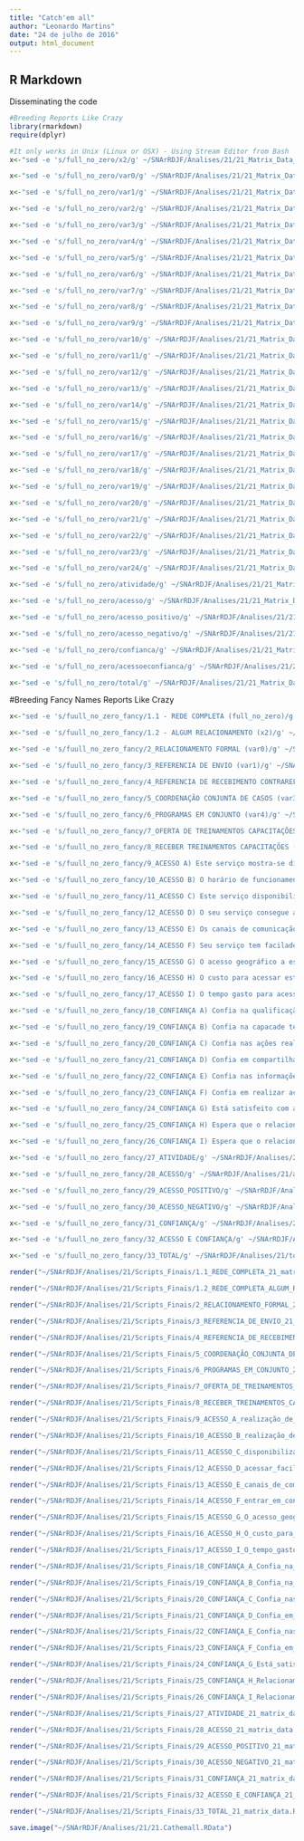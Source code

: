 ```yaml
---
title: "Catch'em all"
author: "Leonardo Martins"
date: "24 de julho de 2016"
output: html_document
---
```


## R Markdown
Disseminating the code
```r
#Breeding Reports Like Crazy
library(rmarkdown)
require(dplyr)
```

```r
#It only works in Unix (Linux or OSX) - Using Stream Editor from Bash
x<-"sed -e 's/full_no_zero/x2/g' ~/SNArRDJF/Analises/21/21_Matrix_Data_21_Matrix_Data.Rmd > ~/SNArRDJF/Analises/21/x2_21_matrix_data.Rmd" %>% system()

x<-"sed -e 's/full_no_zero/var0/g' ~/SNArRDJF/Analises/21/21_Matrix_Data_21_Matrix_Data.Rmd > ~/SNArRDJF/Analises/21/var0_21_matrix_data.Rmd" %>% system()

x<-"sed -e 's/full_no_zero/var1/g' ~/SNArRDJF/Analises/21/21_Matrix_Data_21_Matrix_Data.Rmd > ~/SNArRDJF/Analises/21/var1_21_matrix_data.Rmd" %>% system()

x<-"sed -e 's/full_no_zero/var2/g' ~/SNArRDJF/Analises/21/21_Matrix_Data_21_Matrix_Data.Rmd > ~/SNArRDJF/Analises/21/var2_21_matrix_data.Rmd" %>% system()

x<-"sed -e 's/full_no_zero/var3/g' ~/SNArRDJF/Analises/21/21_Matrix_Data_21_Matrix_Data.Rmd > ~/SNArRDJF/Analises/21/var3_21_matrix_data.Rmd" %>% system()

x<-"sed -e 's/full_no_zero/var4/g' ~/SNArRDJF/Analises/21/21_Matrix_Data_21_Matrix_Data.Rmd > ~/SNArRDJF/Analises/21/var4_21_matrix_data.Rmd" %>% system()

x<-"sed -e 's/full_no_zero/var5/g' ~/SNArRDJF/Analises/21/21_Matrix_Data_21_Matrix_Data.Rmd > ~/SNArRDJF/Analises/21/var5_21_matrix_data.Rmd" %>% system()

x<-"sed -e 's/full_no_zero/var6/g' ~/SNArRDJF/Analises/21/21_Matrix_Data_21_Matrix_Data.Rmd > ~/SNArRDJF/Analises/21/var6_21_matrix_data.Rmd" %>% system()

x<-"sed -e 's/full_no_zero/var7/g' ~/SNArRDJF/Analises/21/21_Matrix_Data_21_Matrix_Data.Rmd > ~/SNArRDJF/Analises/21/var7_21_matrix_data.Rmd" %>% system()

x<-"sed -e 's/full_no_zero/var8/g' ~/SNArRDJF/Analises/21/21_Matrix_Data_21_Matrix_Data.Rmd > ~/SNArRDJF/Analises/21/var8_21_matrix_data.Rmd" %>% system()

x<-"sed -e 's/full_no_zero/var9/g' ~/SNArRDJF/Analises/21/21_Matrix_Data_21_Matrix_Data.Rmd > ~/SNArRDJF/Analises/21/var9_21_matrix_data.Rmd" %>% system()

x<-"sed -e 's/full_no_zero/var10/g' ~/SNArRDJF/Analises/21/21_Matrix_Data_21_Matrix_Data.Rmd > ~/SNArRDJF/Analises/21/var10_21_matrix_data.Rmd" %>% system()

x<-"sed -e 's/full_no_zero/var11/g' ~/SNArRDJF/Analises/21/21_Matrix_Data_21_Matrix_Data.Rmd > ~/SNArRDJF/Analises/21/var11_21_matrix_data.Rmd" %>% system()

x<-"sed -e 's/full_no_zero/var12/g' ~/SNArRDJF/Analises/21/21_Matrix_Data_21_Matrix_Data.Rmd > ~/SNArRDJF/Analises/21/var12_21_matrix_data.Rmd" %>% system()

x<-"sed -e 's/full_no_zero/var13/g' ~/SNArRDJF/Analises/21/21_Matrix_Data_21_Matrix_Data.Rmd > ~/SNArRDJF/Analises/21/var13_21_matrix_data.Rmd" %>% system()

x<-"sed -e 's/full_no_zero/var14/g' ~/SNArRDJF/Analises/21/21_Matrix_Data_21_Matrix_Data.Rmd > ~/SNArRDJF/Analises/21/var14_21_matrix_data.Rmd" %>% system()

x<-"sed -e 's/full_no_zero/var15/g' ~/SNArRDJF/Analises/21/21_Matrix_Data_21_Matrix_Data.Rmd > ~/SNArRDJF/Analises/21/var15_21_matrix_data.Rmd" %>% system()

x<-"sed -e 's/full_no_zero/var16/g' ~/SNArRDJF/Analises/21/21_Matrix_Data_21_Matrix_Data.Rmd > ~/SNArRDJF/Analises/21/var16_21_matrix_data.Rmd" %>% system()

x<-"sed -e 's/full_no_zero/var17/g' ~/SNArRDJF/Analises/21/21_Matrix_Data_21_Matrix_Data.Rmd > ~/SNArRDJF/Analises/21/var17_21_matrix_data.Rmd" %>% system()

x<-"sed -e 's/full_no_zero/var18/g' ~/SNArRDJF/Analises/21/21_Matrix_Data_21_Matrix_Data.Rmd > ~/SNArRDJF/Analises/21/var18_21_matrix_data.Rmd" %>% system()

x<-"sed -e 's/full_no_zero/var19/g' ~/SNArRDJF/Analises/21/21_Matrix_Data_21_Matrix_Data.Rmd > ~/SNArRDJF/Analises/21/var19_21_matrix_data.Rmd" %>% system()

x<-"sed -e 's/full_no_zero/var20/g' ~/SNArRDJF/Analises/21/21_Matrix_Data_21_Matrix_Data.Rmd > ~/SNArRDJF/Analises/21/var20_21_matrix_data.Rmd" %>% system()

x<-"sed -e 's/full_no_zero/var21/g' ~/SNArRDJF/Analises/21/21_Matrix_Data_21_Matrix_Data.Rmd > ~/SNArRDJF/Analises/21/var21_21_matrix_data.Rmd" %>% system()

x<-"sed -e 's/full_no_zero/var22/g' ~/SNArRDJF/Analises/21/21_Matrix_Data_21_Matrix_Data.Rmd > ~/SNArRDJF/Analises/21/var22_21_matrix_data.Rmd" %>% system()

x<-"sed -e 's/full_no_zero/var23/g' ~/SNArRDJF/Analises/21/21_Matrix_Data_21_Matrix_Data.Rmd > ~/SNArRDJF/Analises/21/var23_21_matrix_data.Rmd" %>% system()

x<-"sed -e 's/full_no_zero/var24/g' ~/SNArRDJF/Analises/21/21_Matrix_Data_21_Matrix_Data.Rmd > ~/SNArRDJF/Analises/21/var24_21_matrix_data.Rmd" %>% system()

x<-"sed -e 's/full_no_zero/atividade/g' ~/SNArRDJF/Analises/21/21_Matrix_Data_21_Matrix_Data.Rmd > ~/SNArRDJF/Analises/21/atividade_21_matrix_data.Rmd" %>% system()

x<-"sed -e 's/full_no_zero/acesso/g' ~/SNArRDJF/Analises/21/21_Matrix_Data_21_Matrix_Data.Rmd > ~/SNArRDJF/Analises/21/acesso_21_matrix_data.Rmd" %>% system()

x<-"sed -e 's/full_no_zero/acesso_positivo/g' ~/SNArRDJF/Analises/21/21_Matrix_Data_21_Matrix_Data.Rmd > ~/SNArRDJF/Analises/21/acesso_positivo_21_matrix_data.Rmd" %>% system()

x<-"sed -e 's/full_no_zero/acesso_negativo/g' ~/SNArRDJF/Analises/21/21_Matrix_Data_21_Matrix_Data.Rmd > ~/SNArRDJF/Analises/21/acesso_negativo_21_matrix_data.Rmd" %>% system()

x<-"sed -e 's/full_no_zero/confianca/g' ~/SNArRDJF/Analises/21/21_Matrix_Data_21_Matrix_Data.Rmd > ~/SNArRDJF/Analises/21/confianca_21_matrix_data.Rmd" %>% system()

x<-"sed -e 's/full_no_zero/acessoeconfianca/g' ~/SNArRDJF/Analises/21/21_Matrix_Data_21_Matrix_Data.Rmd > ~/SNArRDJF/Analises/21/acessoeconfianca_21_matrix_data.Rmd" %>% system()

x<-"sed -e 's/full_no_zero/total/g' ~/SNArRDJF/Analises/21/21_Matrix_Data_21_Matrix_Data.Rmd > ~/SNArRDJF/Analises/21/total_21_matrix_data.Rmd" %>% system()
```

#Breeding Fancy Names Reports Like Crazy
```r
x<-"sed -e 's/fuull_no_zero_fancy/1.1 - REDE COMPLETA (full_no_zero)/g' ~/SNArRDJF/Analises/21/21_Matrix_Data_21_Matrix_Data.Rmd >  ~/SNArRDJF/Analises/21/Scripts_Finais/1.1_REDE_COMPLETA_21_matrix_data.Rmd" %>% system()

x<-"sed -e 's/fuull_no_zero_fancy/1.2 - ALGUM RELACIONAMENTO (x2)/g' ~/SNArRDJF/Analises/21/x2_21_matrix_data.Rmd >  ~/SNArRDJF/Analises/21/Scripts_Finais/1.2_REDE_COMPLETA_ALGUM_RELACIONAMENTO_21_matrix_data.Rmd" %>% system()

x<-"sed -e 's/fuull_no_zero_fancy/2_RELACIONAMENTO FORMAL (var0)/g' ~/SNArRDJF/Analises/21/var0_21_matrix_data.Rmd >  ~/SNArRDJF/Analises/21/Scripts_Finais/2_RELACIONAMENTO_FORMAL_21_matrix_data.Rmd" %>% system()

x<-"sed -e 's/fuull_no_zero_fancy/3_REFERENCIA DE ENVIO (var1)/g' ~/SNArRDJF/Analises/21/var1_21_matrix_data.Rmd >  ~/SNArRDJF/Analises/21/Scripts_Finais/3_REFERENCIA_DE_ENVIO_21_matrix_data.Rmd" %>% system()

x<-"sed -e 's/fuull_no_zero_fancy/4_REFERENCIA DE RECEBIMENTO CONTRAREFERENCIA (var2)/g' ~/SNArRDJF/Analises/21/var2_21_matrix_data.Rmd >  ~/SNArRDJF/Analises/21/Scripts_Finais/4_REFERENCIA_DE_RECEBIMENTO_CONTRAREFERENCIA_21_matrix_data.Rmd" %>% system()

x<-"sed -e 's/fuull_no_zero_fancy/5_COORDENAÇÃO CONJUNTA DE CASOS (var3)/g' ~/SNArRDJF/Analises/21/var3_21_matrix_data.Rmd >  ~/SNArRDJF/Analises/21/Scripts_Finais/5_COORDENAÇÃO_CONJUNTA_DE_CASOS_21_matrix_data.Rmd" %>% system()

x<-"sed -e 's/fuull_no_zero_fancy/6_PROGRAMAS EM CONJUNTO (var4)/g' ~/SNArRDJF/Analises/21/var4_21_matrix_data.Rmd >  ~/SNArRDJF/Analises/21/Scripts_Finais/6_PROGRAMAS_EM_CONJUNTO_21_matrix_data.Rmd" %>% system()

x<-"sed -e 's/fuull_no_zero_fancy/7_OFERTA DE TREINAMENTOS CAPACITAÇÕES (var5)/g' ~/SNArRDJF/Analises/21/var5_21_matrix_data.Rmd >  ~/SNArRDJF/Analises/21/Scripts_Finais/7_OFERTA_DE_TREINAMENTOS_CAPACITAÇÕES_21_matrix_data.Rmd" %>% system()

x<-"sed -e 's/fuull_no_zero_fancy/8_RECEBER TREINAMENTOS CAPACITAÇÕES (var6)/g' ~/SNArRDJF/Analises/21/var6_21_matrix_data.Rmd >  ~/SNArRDJF/Analises/21/Scripts_Finais/8_RECEBER_TREINAMENTOS_CAPACITAÇÕES_21_matrix_data.Rmd" %>% system()

x<-"sed -e 's/fuull_no_zero_fancy/9_ACESSO A) Este serviço mostra-se disponível para realização de ativades em conjunto. (var7)/g' ~/SNArRDJF/Analises/21/var7_21_matrix_data.Rmd >  ~/SNArRDJF/Analises/21/Scripts_Finais/9_ACESSO_A_realização_de_ativades_em_conjunto_21_matrix_data.Rmd" %>% system()

x<-"sed -e 's/fuull_no_zero_fancy/10_ACESSO B) O horário de funcionamento deste serviço possibilita a realização de ações em conjunto. (var8)/g' ~/SNArRDJF/Analises/21/var8_21_matrix_data.Rmd >  ~/SNArRDJF/Analises/21/Scripts_Finais/10_ACESSO_B_realização_de_ações_em_conjunto_21_matrix_data.Rmd" %>% system()

x<-"sed -e 's/fuull_no_zero_fancy/11_ACESSO C) Este serviço disponibiliza informações sobre suas ativades para o seu serviço. (var9)/g' ~/SNArRDJF/Analises/21/var9_21_matrix_data.Rmd >  ~/SNArRDJF/Analises/21/Scripts_Finais/11_ACESSO_C_disponibiliza_informações_21_matrix_data.Rmd" %>% system()

x<-"sed -e 's/fuull_no_zero_fancy/12_ACESSO D) O seu serviço consegue acessar facilmente informações deste serviço. (var10)/g' ~/SNArRDJF/Analises/21/var10_21_matrix_data.Rmd >  ~/SNArRDJF/Analises/21/Scripts_Finais/12_ACESSO_D_acessar_facilmente_informações_21_matrix_data.Rmd" %>% system()

x<-"sed -e 's/fuull_no_zero_fancy/13_ACESSO E) Os canais de comunicação com este serviço são suficientes para realização de ações em conjunto. (var11)/g' ~/SNArRDJF/Analises/21/var11_21_matrix_data.Rmd >  ~/SNArRDJF/Analises/21/Scripts_Finais/13_ACESSO_E_canais_de_comunicação_suficientes_21_matrix_data.Rmd" %>% system()

x<-"sed -e 's/fuull_no_zero_fancy/14_ACESSO F) Seu serviço tem facilade de entrar em contato com este serviço para realizar ativades em conjunto (var12)./g' ~/SNArRDJF/Analises/21/var12_21_matrix_data.Rmd >  ~/SNArRDJF/Analises/21/Scripts_Finais/14_ACESSO_F_entrar_em_contato_ara_realizar_ativades_21_matrix_data.Rmd" %>% system()

x<-"sed -e 's/fuull_no_zero_fancy/15_ACESSO G) O acesso geográfico a este serviço impede a realização de ativades em conjunto. (var13) /g' ~/SNArRDJF/Analises/21/var13_21_matrix_data.Rmd >  ~/SNArRDJF/Analises/21/Scripts_Finais/15_ACESSO_G_O_acesso_geográfico_impede_21_matrix_data.Rmd" %>% system()

x<-"sed -e 's/fuull_no_zero_fancy/16_ACESSO H) O custo para acessar este serviço impede a realização de ativades em conjunto. (var14)/g' ~/SNArRDJF/Analises/21/var14_21_matrix_data.Rmd >  ~/SNArRDJF/Analises/21/Scripts_Finais/16_ACESSO_H_O_custo_para_acessar_21_matrix_data.Rmd" %>% system()

x<-"sed -e 's/fuull_no_zero_fancy/17_ACESSO I) O tempo gasto para acessar este serviço impede a realização ativades em conjunto. (var15)/g' ~/SNArRDJF/Analises/21/var15_21_matrix_data.Rmd >  ~/SNArRDJF/Analises/21/Scripts_Finais/17_ACESSO_I_O_tempo_gasto_para_acessar_este_serviço_21_matrix_data.Rmd" %>% system()

x<-"sed -e 's/fuull_no_zero_fancy/18_CONFIANÇA A) Confia na qualificação profissional da equipe deste serviço.(var16)/g' ~/SNArRDJF/Analises/21/var16_21_matrix_data.Rmd >  ~/SNArRDJF/Analises/21/Scripts_Finais/18_CONFIANÇA_A_Confia_na_qualificação_profissional_21_matrix_data.Rmd" %>% system()

x<-"sed -e 's/fuull_no_zero_fancy/19_CONFIANÇA B) Confia na capacade técnica da equipe deste serviço. (var17)/g' ~/SNArRDJF/Analises/21/var17_21_matrix_data.Rmd >  ~/SNArRDJF/Analises/21/Scripts_Finais/19_CONFIANÇA_B_Confia_na_capacade_técnica_21_matrix_data.Rmd" %>% system()

x<-"sed -e 's/fuull_no_zero_fancy/20_CONFIANÇA C) Confia nas ações realizadas por este serviço. (var18)/g' ~/SNArRDJF/Analises/21/var18_21_matrix_data.Rmd >  ~/SNArRDJF/Analises/21/Scripts_Finais/20_CONFIANÇA_C_Confia_nas_ações_realizadas_21_matrix_data.Rmd" %>% system()

x<-"sed -e 's/fuull_no_zero_fancy/21_CONFIANÇA D) Confia em compartilhar informações internas com este serviço. (var19) /g' ~/SNArRDJF/Analises/21/var19_21_matrix_data.Rmd >  ~/SNArRDJF/Analises/21/Scripts_Finais/21_CONFIANÇA_D_Confia_em_compartilhar_informações_21_matrix_data.Rmd" %>% system()

x<-"sed -e 's/fuull_no_zero_fancy/22_CONFIANÇA E) Confia nas informações recebas deste serviço (var20)./g' ~/SNArRDJF/Analises/21/var20_21_matrix_data.Rmd >  ~/SNArRDJF/Analises/21/Scripts_Finais/22_CONFIANÇA_E_Confia_nas_informações_recebidas_21_matrix_data.Rmd" %>% system()

x<-"sed -e 's/fuull_no_zero_fancy/23_CONFIANÇA F) Confia em realizar ações conjuntas com este serviço (var21)./g' ~/SNArRDJF/Analises/21/var21_21_matrix_data.Rmd >  ~/SNArRDJF/Analises/21/Scripts_Finais/23_CONFIANÇA_F_Confia_em_realizar_ações_conjuntas_21_matrix_data.Rmd" %>% system()

x<-"sed -e 's/fuull_no_zero_fancy/24_CONFIANÇA G) Está satisfeito com as ações desempenhadas por este serviço (var22)./g' ~/SNArRDJF/Analises/21/var22_21_matrix_data.Rmd >  ~/SNArRDJF/Analises/21/Scripts_Finais/24_CONFIANÇA_G_Está_satisfeito_com_as_ações_desempenhadas_21_matrix_data.Rmd" %>% system()

x<-"sed -e 's/fuull_no_zero_fancy/25_CONFIANÇA H) Espera que o relacionamento com este serviço continue nos próximos anos (var23)./g' ~/SNArRDJF/Analises/21/var23_21_matrix_data.Rmd >  ~/SNArRDJF/Analises/21/Scripts_Finais/25_CONFIANÇA_H_Relacionamento_continue_nos_próximos_anos_21_matrix_data.Rmd" %>% system()

x<-"sed -e 's/fuull_no_zero_fancy/26_CONFIANÇA I) Espera que o relacionamento com este serviço se fortaleça nos próximos anos. (var24)/g' ~/SNArRDJF/Analises/21/var24_21_matrix_data.Rmd >  ~/SNArRDJF/Analises/21/Scripts_Finais/26_CONFIANÇA_I_Relacionamento_se_fortaleça_nos_próximos_anos_21_matrix_data.Rmd" %>% system()

x<-"sed -e 's/fuull_no_zero_fancy/27_ATIVIDADE/g' ~/SNArRDJF/Analises/21/atividade_21_matrix_data.Rmd >  ~/SNArRDJF/Analises/21/Scripts_Finais/27_ATIVIDADE_21_matrix_data.Rmd" %>% system()

x<-"sed -e 's/fuull_no_zero_fancy/28_ACESSO/g' ~/SNArRDJF/Analises/21/acesso_21_matrix_data.Rmd >  ~/SNArRDJF/Analises/21/Scripts_Finais/28_ACESSO_21_matrix_data.Rmd" %>% system()

x<-"sed -e 's/fuull_no_zero_fancy/29_ACESSO_POSITIVO/g' ~/SNArRDJF/Analises/21/acesso_positivo_21_matrix_data.Rmd >  ~/SNArRDJF/Analises/21/Scripts_Finais/29_ACESSO_POSITIVO_21_matrix_data.Rmd" %>% system()

x<-"sed -e 's/fuull_no_zero_fancy/30_ACESSO_NEGATIVO/g' ~/SNArRDJF/Analises/21/acesso_negativo_21_matrix_data.Rmd >  ~/SNArRDJF/Analises/21/Scripts_Finais/30_ACESSO_NEGATIVO_21_matrix_data.Rmd" %>% system()

x<-"sed -e 's/fuull_no_zero_fancy/31_CONFIANÇA/g' ~/SNArRDJF/Analises/21/confianca_21_matrix_data.Rmd >  ~/SNArRDJF/Analises/21/Scripts_Finais/31_CONFIANÇA_21_matrix_data.Rmd" %>% system()

x<-"sed -e 's/fuull_no_zero_fancy/32_ACESSO E CONFIANÇA/g' ~/SNArRDJF/Analises/21/acessoeconfianca_21_matrix_data.Rmd >  ~/SNArRDJF/Analises/21/Scripts_Finais/32_ACESSO_E_CONFIANÇA_21_matrix_data.Rmd" %>% system()

x<-"sed -e 's/fuull_no_zero_fancy/33_TOTAL/g' ~/SNArRDJF/Analises/21/total_21_matrix_data.Rmd >  ~/SNArRDJF/Analises/21/Scripts_Finais/33_TOTAL_21_matrix_data.Rmd" %>% system()
```



```r
render("~/SNArRDJF/Analises/21/Scripts_Finais/1.1_REDE_COMPLETA_21_matrix_data.Rmd","all")

render("~/SNArRDJF/Analises/21/Scripts_Finais/1.2_REDE_COMPLETA_ALGUM_RELACIONAMENTO_21_matrix_data.Rmd","all")

render("~/SNArRDJF/Analises/21/Scripts_Finais/2_RELACIONAMENTO_FORMAL_21_matrix_data.Rmd" ,"all")

render("~/SNArRDJF/Analises/21/Scripts_Finais/3_REFERENCIA_DE_ENVIO_21_matrix_data.Rmd" ,"all")

render("~/SNArRDJF/Analises/21/Scripts_Finais/4_REFERENCIA_DE_RECEBIMENTO_CONTRAREFERENCIA_21_matrix_data.Rmd" ,"all")

render("~/SNArRDJF/Analises/21/Scripts_Finais/5_COORDENAÇÃO_CONJUNTA_DE_CASOS_21_matrix_data.Rmd" ,"all")

render("~/SNArRDJF/Analises/21/Scripts_Finais/6_PROGRAMAS_EM_CONJUNTO_21_matrix_data.Rmd" ,"all")

render("~/SNArRDJF/Analises/21/Scripts_Finais/7_OFERTA_DE_TREINAMENTOS_CAPACITAÇÕES_21_matrix_data.Rmd" ,"all")

render("~/SNArRDJF/Analises/21/Scripts_Finais/8_RECEBER_TREINAMENTOS_CAPACITAÇÕES_21_matrix_data.Rmd" ,"all")

render("~/SNArRDJF/Analises/21/Scripts_Finais/9_ACESSO_A_realização_de_ativades_em_conjunto_21_matrix_data.Rmd" ,"all")

render("~/SNArRDJF/Analises/21/Scripts_Finais/10_ACESSO_B_realização_de_ações_em_conjunto_21_matrix_data.Rmd" ,"all")

render("~/SNArRDJF/Analises/21/Scripts_Finais/11_ACESSO_C_disponibiliza_informações_21_matrix_data.Rmd" ,"all")

render("~/SNArRDJF/Analises/21/Scripts_Finais/12_ACESSO_D_acessar_facilmente_informações_21_matrix_data.Rmd" ,"all")

render("~/SNArRDJF/Analises/21/Scripts_Finais/13_ACESSO_E_canais_de_comunicação_suficientes_21_matrix_data.Rmd" ,"all")

render("~/SNArRDJF/Analises/21/Scripts_Finais/14_ACESSO_F_entrar_em_contato_ara_realizar_ativades_21_matrix_data.Rmd" ,"all")

render("~/SNArRDJF/Analises/21/Scripts_Finais/15_ACESSO_G_O_acesso_geográfico_impede_21_matrix_data.Rmd" ,"all")

render("~/SNArRDJF/Analises/21/Scripts_Finais/16_ACESSO_H_O_custo_para_acessar_21_matrix_data.Rmd" ,"all")

render("~/SNArRDJF/Analises/21/Scripts_Finais/17_ACESSO_I_O_tempo_gasto_para_acessar_este_serviço_21_matrix_data.Rmd" ,"all")

render("~/SNArRDJF/Analises/21/Scripts_Finais/18_CONFIANÇA_A_Confia_na_qualificação_profissional_21_matrix_data.Rmd" ,"all")

render("~/SNArRDJF/Analises/21/Scripts_Finais/19_CONFIANÇA_B_Confia_na_capacade_técnica_21_matrix_data.Rmd" ,"all")

render("~/SNArRDJF/Analises/21/Scripts_Finais/20_CONFIANÇA_C_Confia_nas_ações_realizadas_21_matrix_data.Rmd" ,"all")

render("~/SNArRDJF/Analises/21/Scripts_Finais/21_CONFIANÇA_D_Confia_em_compartilhar_informações_21_matrix_data.Rmd" ,"all")

render("~/SNArRDJF/Analises/21/Scripts_Finais/22_CONFIANÇA_E_Confia_nas_informações_recebidas_21_matrix_data.Rmd" ,"all")

render("~/SNArRDJF/Analises/21/Scripts_Finais/23_CONFIANÇA_F_Confia_em_realizar_ações_conjuntas_21_matrix_data.Rmd" ,"all")

render("~/SNArRDJF/Analises/21/Scripts_Finais/24_CONFIANÇA_G_Está_satisfeito_com_as_ações_desempenhadas_21_matrix_data.Rmd" ,"all")

render("~/SNArRDJF/Analises/21/Scripts_Finais/25_CONFIANÇA_H_Relacionamento_continue_nos_próximos_anos_21_matrix_data.Rmd" ,"all")

render("~/SNArRDJF/Analises/21/Scripts_Finais/26_CONFIANÇA_I_Relacionamento_se_fortaleça_nos_próximos_anos_21_matrix_data.Rmd" ,"all")

render("~/SNArRDJF/Analises/21/Scripts_Finais/27_ATIVIDADE_21_matrix_data.Rmd" ,"all")

render("~/SNArRDJF/Analises/21/Scripts_Finais/28_ACESSO_21_matrix_data.Rmd" ,"all")

render("~/SNArRDJF/Analises/21/Scripts_Finais/29_ACESSO_POSITIVO_21_matrix_data.Rmd" ,"all")

render("~/SNArRDJF/Analises/21/Scripts_Finais/30_ACESSO_NEGATIVO_21_matrix_data.Rmd" ,"all")

render("~/SNArRDJF/Analises/21/Scripts_Finais/31_CONFIANÇA_21_matrix_data.Rmd" ,"all")

render("~/SNArRDJF/Analises/21/Scripts_Finais/32_ACESSO_E_CONFIANÇA_21_matrix_data.Rmd" ,"all")

render("~/SNArRDJF/Analises/21/Scripts_Finais/33_TOTAL_21_matrix_data.Rmd" ,"all")
```

```r
save.image("~/SNArRDJF/Analises/21/21.Cathemall.RData")
```


